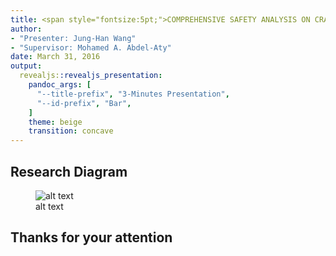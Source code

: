 ```yaml
--- 
title: <span style="fontsize:5pt;">COMPREHENSIVE SAFETY ANALYSIS ON CRASH MODIFICATION FACTORS AT INTERSECTIONS </span> 
author: 
- "Presenter: Jung-Han Wang"
- "Supervisor: Mohamed A. Abdel-Aty"
date: March 31, 2016
output:
  revealjs::revealjs_presentation: 
    pandoc_args: [
      "--title-prefix", "3-Minutes Presentation",
      "--id-prefix", "Bar",
    ]
    theme: beige 
    transition: concave
--- 
```


## Research Diagram

![alt text](diagram2.png)

## Thanks for your attention {data-background-video="https://www.dropbox.com/s/na2g256u3jetx3u/ucfcampus2.mp4?raw=1"}

```r
```

